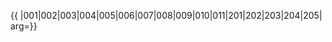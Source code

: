 {{ {{{1|PRC admin/showlist}}}
|001|002|003|004|005|006|007|008|009|010|011|201|202|203|204|205|
arg={{{arg|}}}}}